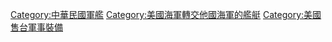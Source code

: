 [[Category:中華民國軍艦|Category:中華民國軍艦]]
[[Category:美國海軍轉交他國海軍的艦艇|Category:美國海軍轉交他國海軍的艦艇]]
[[Category:美國售台軍事裝備|Category:美國售台軍事裝備]]